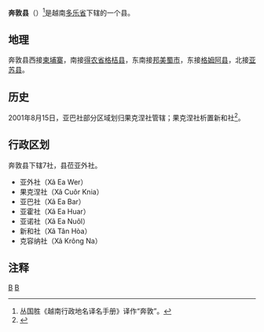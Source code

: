 {{Infobox Settlement
|name                   = 奔敦县
|settlement_type        = 县
|official_name          = 
|other_name             = 
|native_name            = {{lang|vi|Huyện Buôn Đôn}}
|nickname               = 
|motto                  = 
|image_skyline          = Srepok Ban Don.JPG
|imagesize              = 
|image_caption          = 
|image_flag             = 
|flag_size              = 
|image_seal             = 
|seal_size              = 
|image_shield           = 
|shield_size            = 
|image_blank_emblem     = 
|blank_emblem_size      = 
|image_map              = {{Infobox mapframe|frame-width=250|zoom=10}}
|mapsize                = 
|map_caption            = 
|image_map1             = 
|mapsize1               = 
|map_caption1           = 
|pushpin_map            = Vietnam
|pushpin_label_position = bottom
|pushpin_map_caption    = 
|pushpin_map1           = 
|pushpin_label_position1= 
|pushpin_map_caption1   = 
|subdivision_type       = 国家
|subdivision_name       = {{flag|Vietnam}}
|subdivision_type1      = [[越南行政区划|省]]
|subdivision_name1      = [[多乐省|多乐省]]
|subdivision_type2      = 行政区划
|subdivision_name2      = 7社
|subdivision_type3      = 
|subdivision_name3      = 
|seat_type              = 县莅
|seat                   = {{link-vi|亚外社|Ea Wer}}
|government_type        = 
|leader_title           = 
|leader_name            = 
|leader_title1          = 
|leader_name1           = 
|established_title      = 
|established_date       = 
|area_magnitude         = 
|unit_pref              = 
|area_footnotes         = 
|area_total_km2         = 1412.5
|area_land_km2          = 
|area_water_km2         = 
|area_water_percent     = 
|area_urban_km2         = 
|area_metro_km2         = 
|population_as_of       = 2019年
|population_footnotes   = 
|population_note        = 
|population_total       = 70650
|population_density_km2 = auto
|population_metro             = 
|population_density_metro_km2 = 
|population_urban             = 
|population_density_urban_km2 = 
|timezone               = [[越南标准时间|越南标准时间]]
|utc_offset             = +7
|elevation_footnotes    = 
|elevation_m            = 
|coor_type              = 
|coordinates            = 
|postal_code_type       = 
|postal_code            = 
|area_code              = 
|website                = [http://buondon.daklak.gov.vn 奔敦县电子信息门户网站]
|footnotes              = 
}}
'''奔敦县'''（{{vie|v='''Huyện Buôn Đôn'''}}）<ref>丛国胜《越南行政地名译名手册》译作“奔敦”。</ref>是越南[[多乐省|多乐省]]下辖的一个县。

==地理==
奔敦县西接[[柬埔寨|柬埔寨]]，南接[[得农省|得农省]][[格桔县|格桔县]]，东南接[[邦美蜀市|邦美蜀市]]，东接[[格姆阿县|格姆阿县]]，北接[[亚苏县|亚苏县]]。

==历史==
2001年8月15日，亚巴社部分区域划归果克涅社管辖；果克涅社析置新和社<ref>{{Cite web |url=https://thuvienphapluat.vn/van-ban/Bo-may-hanh-chinh/Nghi-dinh-49-2001-ND-CP-thanh-lap-cac-xa-thuoc-huyen-Cu-Jut-va-huyen-Buon-Don-tinh-Dak-Lak-48095.aspx |title=Nghị định 49/2001/NĐ-CP về việc thành lập các xã thuộc huyện Cư Jút và huyện Buôn Đôn, tỉnh Đắk Lắk |access-date=2020-04-26 |archive-date=2020-10-28 |archive-url=https://web.archive.org/web/20201028101408/https://thuvienphapluat.vn/van-ban/bo-may-hanh-chinh/Nghi-dinh-49-2001-ND-CP-thanh-lap-cac-xa-thuoc-huyen-Cu-Jut-va-huyen-Buon-Don-tinh-Dak-Lak-48095.aspx |dead-url=no }}</ref>。

==行政区划==
奔敦县下辖7社，县莅亚外社。
*亚外社（Xã Ea Wer）
*果克涅社（Xã Cuôr Knia）
*亚巴社（Xã Ea Bar）
*亚霍社（Xã Ea Huar）
*亚诺社（Xã Ea Nuôl）
*新和社（Xã Tân Hòa）
*克容纳社（Xã Krông Na）

==注释==
{{reflist}}

{{多乐省行政区划}}
{{越南西原之县市镇区域划分}}

[[Category:越南县份|B]]
[[Category:多乐省|B]]
